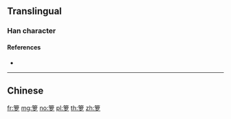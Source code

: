 {{character info/new}}
{{also|籮}}
==Translingual==

===Han character===
{{Han char|rn=118|rad=竹|as=08|sn=14|four=|canj=HWLN|ids=⿳[[竹|⺮]][[罗]]}}

====References====
* {{Han ref|kx=0889.321|hdz=52983.040|uh=7BA9|ud=31657}}

----

==Chinese==
{{zh-see|籮}}

[[fr:箩]]
[[mg:箩]]
[[no:箩]]
[[pl:箩]]
[[th:箩]]
[[zh:箩]]